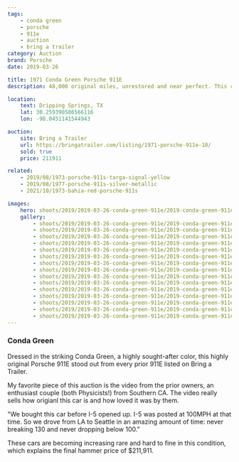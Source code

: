 ```yaml
---
tags:
    - conda green
    - porsche
    - 911e
    - auction
    - bring a trailer
category: Auction
brand: Porsche
date: 2019-03-26

title: 1971 Conda Green Porsche 911E
description: 48,000 original miles, unrestored and near perfect. This car fetches the highest price for a 911E Longhood on Bring a Trailer.

location:
    text: Dripping Springs, TX
    lat: 30.259390586566116
    lon: -98.0451141544943

auction:
    site: Bring a Trailer
    url: https://bringatrailer.com/listing/1971-porsche-911e-10/
    sold: true
    price: 211911

related:
    - 2019/08/1973-porsche-911s-targa-signal-yellow
    - 2019/08/1977-porsche-911s-silver-metallic
    - 2021/10/1973-bahia-red-porsche-911s

images:
    hero: shoots/2019/2019-03-26-conda-green-911e/2019-conda-green-911e_009.jpg
    gallery:
        - shoots/2019/2019-03-26-conda-green-911e/2019-conda-green-911e_001.jpg
        - shoots/2019/2019-03-26-conda-green-911e/2019-conda-green-911e_002.jpg
        - shoots/2019/2019-03-26-conda-green-911e/2019-conda-green-911e_003.jpg
        - shoots/2019/2019-03-26-conda-green-911e/2019-conda-green-911e_004.jpg
        - shoots/2019/2019-03-26-conda-green-911e/2019-conda-green-911e_005.jpg
        - shoots/2019/2019-03-26-conda-green-911e/2019-conda-green-911e_006.jpg
        - shoots/2019/2019-03-26-conda-green-911e/2019-conda-green-911e_007.jpg
        - shoots/2019/2019-03-26-conda-green-911e/2019-conda-green-911e_008.jpg
        - shoots/2019/2019-03-26-conda-green-911e/2019-conda-green-911e_009.jpg
        - shoots/2019/2019-03-26-conda-green-911e/2019-conda-green-911e_010.jpg
        - shoots/2019/2019-03-26-conda-green-911e/2019-conda-green-911e_011.jpg
        - shoots/2019/2019-03-26-conda-green-911e/2019-conda-green-911e_012.jpg
        - shoots/2019/2019-03-26-conda-green-911e/2019-conda-green-911e_013.jpg
        - shoots/2019/2019-03-26-conda-green-911e/2019-conda-green-911e_014.jpg
        - shoots/2019/2019-03-26-conda-green-911e/2019-conda-green-911e_015.jpg
---
```


### Conda Green

Dressed in the striking Conda Green, a highly sought-after color, this highly original Porsche 911E stood out from every prior 911E listed on Bring a Trailer.

My favorite piece of this auction is the video from the prior owners, an enthusiast couple (both Physicists!) from Southern CA. The video really sells how origianl this car is and how loved it was by them.

"We bought this car before I-5 opened up. I-5 was posted at 100MPH at that time. So we drove from LA to Seattle in an amazing amount of time: never breaking 130 and never dropping below 100."

These cars are becoming increasing rare and hard to fine in this condition, which explains the final hammer price of $211,911.

